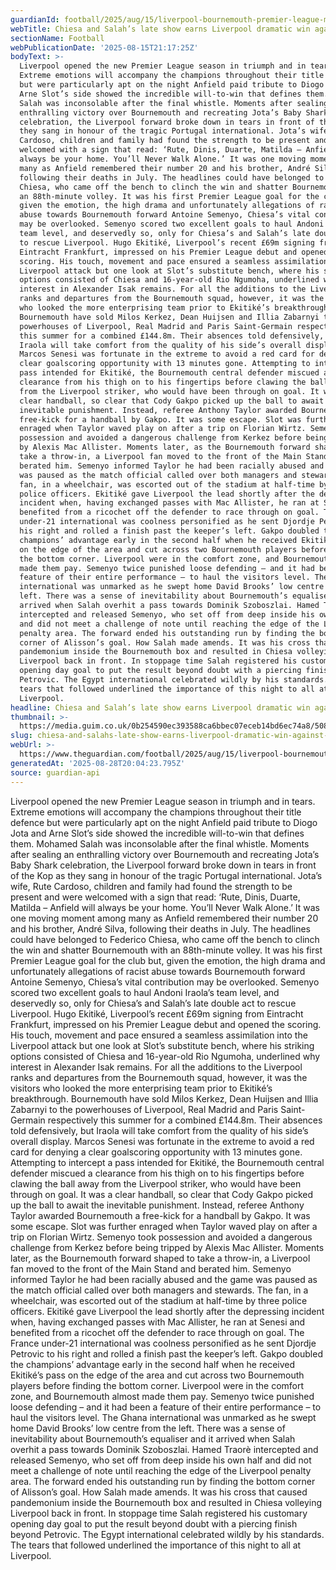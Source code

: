 ```yaml
---
guardianId: football/2025/aug/15/liverpool-bournemouth-premier-league-match-report
webTitle: Chiesa and Salah’s late show earns Liverpool dramatic win against Bournemouth
sectionName: Football
webPublicationDate: '2025-08-15T21:17:25Z'
bodyText: >-
  Liverpool opened the new Premier League season in triumph and in tears.
  Extreme emotions will accompany the champions throughout their title defence
  but were particularly apt on the night Anfield paid tribute to Diogo Jota and
  Arne Slot’s side showed the incredible will-to-win that defines them. Mohamed
  Salah was inconsolable after the final whistle. Moments after sealing an
  enthralling victory over Bournemouth and recreating Jota’s Baby Shark
  celebration, the Liverpool forward broke down in tears in front of the Kop as
  they sang in honour of the tragic Portugal international. Jota’s wife, Rute
  Cardoso, children and family had found the strength to be present and were
  welcomed with a sign that read: ‘Rute, Dinis, Duarte, Matilda – Anfield will
  always be your home. You’ll Never Walk Alone.’ It was one moving moment among
  many as Anfield remembered their number 20 and his brother, André Silva,
  following their deaths in July. The headlines could have belonged to Federico
  Chiesa, who came off the bench to clinch the win and shatter Bournemouth with
  an 88th-minute volley. It was his first Premier League goal for the club but,
  given the emotion, the high drama and unfortunately allegations of racist
  abuse towards Bournemouth forward Antoine Semenyo, Chiesa’s vital contribution
  may be overlooked. Semenyo scored two excellent goals to haul Andoni Iraola’s
  team level, and deservedly so, only for Chiesa’s and Salah’s late double act
  to rescue Liverpool. Hugo Ekitiké, Liverpool’s recent £69m signing from
  Eintracht Frankfurt, impressed on his Premier League debut and opened the
  scoring. His touch, movement and pace ensured a seamless assimilation into the
  Liverpool attack but one look at Slot’s substitute bench, where his striking
  options consisted of Chiesa and 16-year-old Rio Ngumoha, underlined why
  interest in Alexander Isak remains. For all the additions to the Liverpool
  ranks and departures from the Bournemouth squad, however, it was the visitors
  who looked the more enterprising team prior to Ekitiké’s breakthrough.
  Bournemouth have sold Milos Kerkez, Dean Huijsen and Illia Zabarnyi to the
  powerhouses of Liverpool, Real Madrid and Paris Saint-Germain respectively
  this summer for a combined £144.8m. Their absences told defensively, but
  Iraola will take comfort from the quality of his side’s overall display.
  Marcos Senesi was fortunate in the extreme to avoid a red card for denying a
  clear goalscoring opportunity with 13 minutes gone. Attempting to intercept a
  pass intended for Ekitiké, the Bournemouth central defender miscued a
  clearance from his thigh on to his fingertips before clawing the ball away
  from the Liverpool striker, who would have been through on goal. It was a
  clear handball, so clear that Cody Gakpo picked up the ball to await the
  inevitable punishment. Instead, referee Anthony Taylor awarded Bournemouth a
  free-kick for a handball by Gakpo. It was some escape. Slot was further
  enraged when Taylor waved play on after a trip on Florian Wirtz. Semenyo took
  possession and avoided a dangerous challenge from Kerkez before being tripped
  by Alexis Mac Allister. Moments later, as the Bournemouth forward shaped to
  take a throw-in, a Liverpool fan moved to the front of the Main Stand and
  berated him. Semenyo informed Taylor he had been racially abused and the game
  was paused as the match official called over both managers and stewards. The
  fan, in a wheelchair, was escorted out of the stadium at half-time by three
  police officers. Ekitiké gave Liverpool the lead shortly after the depressing
  incident when, having exchanged passes with Mac Allister, he ran at Senesi and
  benefited from a ricochet off the defender to race through on goal. The France
  under-21 international was coolness personified as he sent Djordje Petrovic to
  his right and rolled a finish past the keeper’s left. Gakpo doubled the
  champions’ advantage early in the second half when he received Ekitiké’s pass
  on the edge of the area and cut across two Bournemouth players before finding
  the bottom corner. Liverpool were in the comfort zone, and Bournemouth almost
  made them pay. Semenyo twice punished loose defending – and it had been a
  feature of their entire performance – to haul the visitors level. The Ghana
  international was unmarked as he swept home David Brooks’ low centre from the
  left. There was a sense of inevitability about Bournemouth’s equaliser and it
  arrived when Salah overhit a pass towards Dominik Szoboszlai. Hamed Traorè
  intercepted and released Semenyo, who set off from deep inside his own half
  and did not meet a challenge of note until reaching the edge of the Liverpool
  penalty area. The forward ended his outstanding run by finding the bottom
  corner of Alisson’s goal. How Salah made amends. It was his cross that caused
  pandemonium inside the Bournemouth box and resulted in Chiesa volleying
  Liverpool back in front. In stoppage time Salah registered his customary
  opening day goal to put the result beyond doubt with a piercing finish beyond
  Petrovic. The Egypt international celebrated wildly by his standards. The
  tears that followed underlined the importance of this night to all at
  Liverpool.
headline: Chiesa and Salah’s late show earns Liverpool dramatic win against Bournemouth
thumbnail: >-
  https://media.guim.co.uk/0b254590ec393588ca6bbec07eceb14bd6ec74a8/508_0_3153_2523/500.jpg
slug: chiesa-and-salahs-late-show-earns-liverpool-dramatic-win-against-bournemouth
webUrl: >-
  https://www.theguardian.com/football/2025/aug/15/liverpool-bournemouth-premier-league-match-report
generatedAt: '2025-08-28T20:04:23.795Z'
source: guardian-api
---
```

Liverpool opened the new Premier League season in triumph and in tears. Extreme emotions will accompany the champions throughout their title defence but were particularly apt on the night Anfield paid tribute to Diogo Jota and Arne Slot’s side showed the incredible will-to-win that defines them. Mohamed Salah was inconsolable after the final whistle. Moments after sealing an enthralling victory over Bournemouth and recreating Jota’s Baby Shark celebration, the Liverpool forward broke down in tears in front of the Kop as they sang in honour of the tragic Portugal international. Jota’s wife, Rute Cardoso, children and family had found the strength to be present and were welcomed with a sign that read: ‘Rute, Dinis, Duarte, Matilda – Anfield will always be your home. You’ll Never Walk Alone.’ It was one moving moment among many as Anfield remembered their number 20 and his brother, André Silva, following their deaths in July. The headlines could have belonged to Federico Chiesa, who came off the bench to clinch the win and shatter Bournemouth with an 88th-minute volley. It was his first Premier League goal for the club but, given the emotion, the high drama and unfortunately allegations of racist abuse towards Bournemouth forward Antoine Semenyo, Chiesa’s vital contribution may be overlooked. Semenyo scored two excellent goals to haul Andoni Iraola’s team level, and deservedly so, only for Chiesa’s and Salah’s late double act to rescue Liverpool. Hugo Ekitiké, Liverpool’s recent £69m signing from Eintracht Frankfurt, impressed on his Premier League debut and opened the scoring. His touch, movement and pace ensured a seamless assimilation into the Liverpool attack but one look at Slot’s substitute bench, where his striking options consisted of Chiesa and 16-year-old Rio Ngumoha, underlined why interest in Alexander Isak remains. For all the additions to the Liverpool ranks and departures from the Bournemouth squad, however, it was the visitors who looked the more enterprising team prior to Ekitiké’s breakthrough. Bournemouth have sold Milos Kerkez, Dean Huijsen and Illia Zabarnyi to the powerhouses of Liverpool, Real Madrid and Paris Saint-Germain respectively this summer for a combined £144.8m. Their absences told defensively, but Iraola will take comfort from the quality of his side’s overall display. Marcos Senesi was fortunate in the extreme to avoid a red card for denying a clear goalscoring opportunity with 13 minutes gone. Attempting to intercept a pass intended for Ekitiké, the Bournemouth central defender miscued a clearance from his thigh on to his fingertips before clawing the ball away from the Liverpool striker, who would have been through on goal. It was a clear handball, so clear that Cody Gakpo picked up the ball to await the inevitable punishment. Instead, referee Anthony Taylor awarded Bournemouth a free-kick for a handball by Gakpo. It was some escape. Slot was further enraged when Taylor waved play on after a trip on Florian Wirtz. Semenyo took possession and avoided a dangerous challenge from Kerkez before being tripped by Alexis Mac Allister. Moments later, as the Bournemouth forward shaped to take a throw-in, a Liverpool fan moved to the front of the Main Stand and berated him. Semenyo informed Taylor he had been racially abused and the game was paused as the match official called over both managers and stewards. The fan, in a wheelchair, was escorted out of the stadium at half-time by three police officers. Ekitiké gave Liverpool the lead shortly after the depressing incident when, having exchanged passes with Mac Allister, he ran at Senesi and benefited from a ricochet off the defender to race through on goal. The France under-21 international was coolness personified as he sent Djordje Petrovic to his right and rolled a finish past the keeper’s left. Gakpo doubled the champions’ advantage early in the second half when he received Ekitiké’s pass on the edge of the area and cut across two Bournemouth players before finding the bottom corner. Liverpool were in the comfort zone, and Bournemouth almost made them pay. Semenyo twice punished loose defending – and it had been a feature of their entire performance – to haul the visitors level. The Ghana international was unmarked as he swept home David Brooks’ low centre from the left. There was a sense of inevitability about Bournemouth’s equaliser and it arrived when Salah overhit a pass towards Dominik Szoboszlai. Hamed Traorè intercepted and released Semenyo, who set off from deep inside his own half and did not meet a challenge of note until reaching the edge of the Liverpool penalty area. The forward ended his outstanding run by finding the bottom corner of Alisson’s goal. How Salah made amends. It was his cross that caused pandemonium inside the Bournemouth box and resulted in Chiesa volleying Liverpool back in front. In stoppage time Salah registered his customary opening day goal to put the result beyond doubt with a piercing finish beyond Petrovic. The Egypt international celebrated wildly by his standards. The tears that followed underlined the importance of this night to all at Liverpool.
